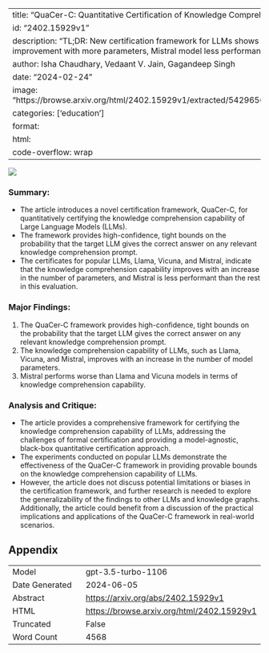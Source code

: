 
---
title: "QuaCer-C: Quantitative Certification of Knowledge Comprehension in LLMs"
id: "2402.15929v1"
description: "TL;DR: New certification framework for LLMs shows performance improvement with more parameters, Mistral model less performant."
author: Isha Chaudhary, Vedaant V. Jain, Gagandeep Singh
date: "2024-02-24"
image: "https://browse.arxiv.org/html/2402.15929v1/extracted/5429656/contents/overview.png"
categories: ['education']
format:
  html:
    code-overflow: wrap
---

![](https://browse.arxiv.org/html/2402.15929v1/extracted/5429656/contents/overview.png)

### **Summary:**
- The article introduces a novel certification framework, QuaCer-C, for quantitatively certifying the knowledge comprehension capability of Large Language Models (LLMs).
- The framework provides high-confidence, tight bounds on the probability that the target LLM gives the correct answer on any relevant knowledge comprehension prompt.
- The certificates for popular LLMs, Llama, Vicuna, and Mistral, indicate that the knowledge comprehension capability improves with an increase in the number of parameters, and Mistral is less performant than the rest in this evaluation.

### **Major Findings:**
1. The QuaCer-C framework provides high-confidence, tight bounds on the probability that the target LLM gives the correct answer on any relevant knowledge comprehension prompt.
2. The knowledge comprehension capability of LLMs, such as Llama, Vicuna, and Mistral, improves with an increase in the number of model parameters.
3. Mistral performs worse than Llama and Vicuna models in terms of knowledge comprehension capability.

### **Analysis and Critique:**
- The article provides a comprehensive framework for certifying the knowledge comprehension capability of LLMs, addressing the challenges of formal certification and providing a model-agnostic, black-box quantitative certification approach.
- The experiments conducted on popular LLMs demonstrate the effectiveness of the QuaCer-C framework in providing provable bounds on the knowledge comprehension capability of LLMs.
- However, the article does not discuss potential limitations or biases in the certification framework, and further research is needed to explore the generalizability of the findings to other LLMs and knowledge graphs. Additionally, the article could benefit from a discussion of the practical implications and applications of the QuaCer-C framework in real-world scenarios.

## Appendix

|          |          |
|----------|----------|
| Model     | gpt-3.5-turbo-1106       |
| Date Generated     | 2024-06-05       |
| Abstract | [https://arxiv.org/abs/2402.15929v1](https://arxiv.org/abs/2402.15929v1)        |
| HTML     | [https://browse.arxiv.org/html/2402.15929v1](https://browse.arxiv.org/html/2402.15929v1)       |
| Truncated       | False       |
| Word Count       | 4568       |